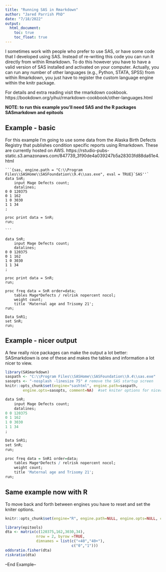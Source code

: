 ---
title: "Running SAS in Rmarkdown"
author: "Jared Parrish PhD"
date: "7/18/2022"
output: 
  html_document:
    toc: true
    toc_float: true
---

I sometimes work with people who prefer to use SAS, or have some code that I developed using SAS. Instead of re-writing this code you can run it directly from within Rmarkdown. To do this however you have to have a valid version of SAS installed and activated on your computer. Actually, you can run any number of other languages (e.g., Python, STATA, SPSS) from within Rmarkdown, you just have to register the custom language engine within the knitr package.   

For details and extra reading visit the rmarkdown cookbook. https://bookdown.org/yihui/rmarkdown-cookbook/other-languages.html   

**NOTE: to run this example you'll need SAS and the R packages SASmarkdown and epitools**  

## Example - basic
For this example I'm going to use some data from the Alaska Birth Defects Registry that publishes condition specific reports using Rmarkdown. These are currently hosted on AWS.     https://rstudio-pubs-static.s3.amazonaws.com/847739_3f90de4a039247b5a28303fd88da61e4.html 

````
```{sas, engine.path = "C:\\Program Files\\SASHome\\SASFoundation\\9.4\\sas.exe", eval = TRUE}`SAS''`
data SnR;
    input Mage Defects count;
    datalines;
0 0 120375
0 1 162
1 0 3030
1 1 34
;

proc print data = SnR;
run;

```
````

```{sas ,engine.path = "C:\\Program Files\\SASHome\\SASFoundation\\9.4\\sas.exe", echo = FALSE}
data SnR;
    input Mage Defects count;
    datalines;
0 0 120375
0 1 162
1 0 3030
1 1 34
;

proc print data = SnR;
run;

proc freq data = SnR order=data;
    tables Mage*Defects / relrisk nopercent nocol;
    weight count;
    title 'Maternal age and Trisomy 21';
run;

Data SnR1;
set SnR;
run;

```
## Example - nicer output
A few really nice packages can make the output a lot better:  
SASmarkdown is one of these and makes the tables and information a lot nicer to view.  

```{r}
library(SASmarkdown)
saspath <- "C:\\Program Files\\SASHome\\SASFoundation\\9.4\\sas.exe"
sasopts <- "-nosplash -linesize 75" # remove the SAS startup screen
knitr::opts_chunk$set(engine="sashtml", engine.path=saspath, 
        engine.opts=sasopts, comment=NA)  #set kniter options for nicer printing of SAS ouput
```


```{r}
data SnR;
    input Mage Defects count;
    datalines;
0 0 120375
0 1 162
1 0 3030
1 1 34
;

Data SnR1;
set SnR;
run;

proc freq data = SnR1 order=data;
    tables Mage*Defects / relrisk nopercent nocol;
    weight count;
    title 'Maternal age and Trisomy 21';
run;

```

## Same example now with R
To move back and forth between engines you have to reset and set the kniter options.

```{r, engine='R'}
knitr::opts_chunk$set(engine="R", engine.path=NULL, engine.opts=NULL, comment=NA)
```

```{r,echo=TRUE, warning=FALSE}
library(epitools)
dta <- matrix(c(120375,162,3030,34),
              nrow = 2, byrow =TRUE,
              dimnames = list(c("<40","40+"),
                              c("0","1")))
oddsratio.fisher(dta)  
riskratio(dta)  


```

--End Example--
